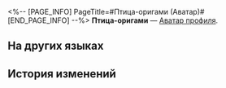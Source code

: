 <%-- [PAGE_INFO]
PageTitle=#Птица-оригами (Аватар)#
[END_PAGE_INFO] --%>
{{Предмет Инфобокс
|Название    = Птица-оригами
|id          = 202013
|Изображение = Аватар Птица-оригами.png
|Тип         = Аватар профиля
|Инвентарь   = 
|Редкость    = 4
|Эффект      = 
|Описание    = Радостно щебечущая птичка-оригами.
|Источник1   = [[Аватар за сбор 60 птиц-оригами и беседу с загадочной птицей-оригами.]]
}}
{{Описание|''«Чик-чирик! (Найди меня скорей!) Чик-чирик! (Меня поймали!) Чик-чирик! (Ещё! Ещё!)»''}}
'''Птица-оригами''' — [[Аватар профиля]].

==На других языках==
{{На других языках
|en   = Origami Bird
|zhs  = 折纸小鸟
|zht  = 摺紙小鳥
|ja   = 折り紙の小鳥
|ko   = 종이새
|es   = Pajarito de papel
|fr   = Oiseaux en origami
|ru   = Птица-оригами
|th   = นกกระดาษ
|vi   = Chim Giấy
|de   = Origamivogel
|id   = Burung Origami
|pt   = Pássaro de Origami
}}

==История изменений==
{{История изменений|3.5}}